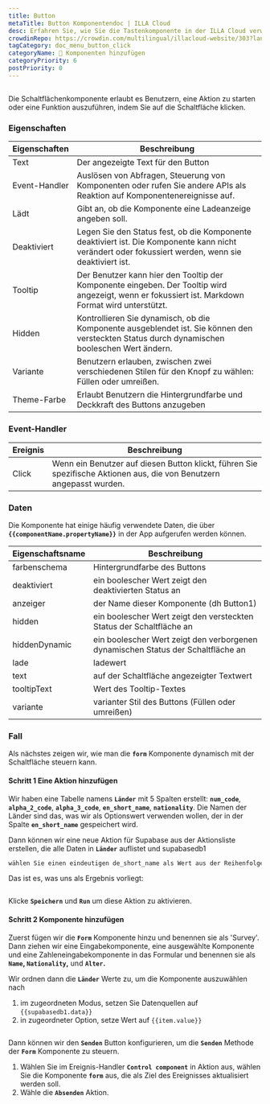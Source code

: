 ```yaml
---
title: Button
metaTitle: Button Komponentendoc | ILLA Cloud
desc: Erfahren Sie, wie Sie die Tastenkomponente in der ILLA Cloud verwenden.
crowdinRepo: https://crowdin.com/multilingual/illacloud-website/303?languages=de&filter=basic&value=0
tagCategory: doc_menu_button_click
categoryName: 🧬 Komponenten hinzufügen
categoryPriority: 6
postPriority: 0
---
```


## <h2 hidden>Was ist Button?</h2>

Die Schaltflächenkomponente erlaubt es Benutzern, eine Aktion zu starten oder eine Funktion auszuführen, indem Sie auf die Schaltfläche klicken. 

### Eigenschaften

| Eigenschaften | Beschreibung                                                                                                                                        |
| ------------- | --------------------------------------------------------------------------------------------------------------------------------------------------- |
| Text          | Der angezeigte Text für den Button                                                                                                                  |
| Event-Handler | Auslösen von Abfragen, Steuerung von Komponenten oder rufen Sie andere APIs als Reaktion auf Komponentenereignisse auf.                             |
| Lädt          | Gibt an, ob die Komponente eine Ladeanzeige angeben soll.                                                                                           |
| Deaktiviert   | Legen Sie den Status fest, ob die Komponente deaktiviert ist. Die Komponente kann nicht verändert oder fokussiert werden, wenn sie deaktiviert ist. |
| Tooltip       | Der Benutzer kann hier den Tooltip der Komponente eingeben. Der Tooltip wird angezeigt, wenn er fokussiert ist. Markdown Format wird unterstützt.   |
| Hidden        | Kontrollieren Sie dynamisch, ob die Komponente ausgeblendet ist. Sie können den versteckten Status durch dynamischen booleschen Wert ändern.        |
| Variante      | Benutzern erlauben, zwischen zwei verschiedenen Stilen für den Knopf zu wählen: Füllen oder umreißen.                                               |
| Theme-Farbe   | Erlaubt Benutzern die Hintergrundfarbe und Deckkraft des Buttons anzugeben                                                                          |

### Event-Handler

| Ereignis | Beschreibung                                                                                                         |
| -------- | -------------------------------------------------------------------------------------------------------------------- |
| Click    | Wenn ein Benutzer auf diesen Button klickt, führen Sie spezifische Aktionen aus, die von Benutzern angepasst wurden. |

### Daten

Die Komponente hat einige häufig verwendete Daten, die über **`{{componentName.propertyName}}`** in der App aufgerufen werden können.

| Eigenschaftsname | Beschreibung                                                                     |
| ---------------- | -------------------------------------------------------------------------------- |
| farbenschema     | Hintergrundfarbe des Buttons                                                     |
| deaktiviert      | ein boolescher Wert zeigt den deaktivierten Status an                            |
| anzeiger         | der Name dieser Komponente (dh Button1)                                          |
| hidden           | ein boolescher Wert zeigt den versteckten Status der Schaltfläche an             |
| hiddenDynamic    | ein boolescher Wert zeigt den verborgenen dynamischen Status der Schaltfläche an |
| lade             | ladewert                                                                         |
| text             | auf der Schaltfläche angezeigter Textwert                                        |
| tooltipText      | Wert des Tooltip-Textes                                                          |
| variante         | varianter Stil des Buttons (Füllen oder umreißen)                                |

### Fall

Als nächstes zeigen wir, wie man die **`form`** Komponente dynamisch mit der Schaltfläche steuern kann. 

#### Schritt 1 Eine Aktion hinzufügen

Wir haben eine Tabelle namens **`Länder`** mit 5 Spalten erstellt: **`num_code`**, **`alpha_2_code`**, **`alpha_3_code`**, **`en_short_name`**, **`nationality`**. Die Namen der Länder sind das, was wir als Optionswert verwenden wollen, der in der Spalte **`en_short_name`** gespeichert wird.

Dann können wir eine neue Aktion für Supabase aus der Aktionsliste erstellen, die alle Daten in **`Länder`** auflistet und supabasedb1 

```sql
wählen Sie einen eindeutigen de_short_name als Wert aus der Reihenfolge "Länder" nach Wert;
```

Das ist es, was uns als Ergebnis vorliegt:

<img src='https://cdn.illacloud.com/official-website/img/docs/countries.png' alt='' />

Klicke **`Speichern`** und **`Run`** um diese Aktion zu aktivieren.

#### Schritt 2 Komponente hinzufügen

Zuerst fügen wir die **`Form`** Komponente hinzu und benennen sie als 'Survey'. Dann ziehen wir eine Eingabekomponente, eine ausgewählte Komponente und eine Zahleneingabekomponente in das Formular und benennen sie als **`Name`, `Nationality`,** und **`Alter`.**

Wir ordnen dann die **`Länder`** Werte zu, um die Komponente auszuwählen nach 

1.  im zugeordneten Modus, setzen Sie Datenquellen auf `{{supabasedb1.data}}` 
2.  in zugeordneter Option, setze Wert auf `{{item.value}}`

<img src='https://cdn.illacloud.com/official-website/img/docs/button1.png' alt='' />

Dann können wir den **`Senden`** Button konfigurieren, um die **`Senden`** Methode der **`Form`** Komponente zu steuern. 

1.  Wählen Sie im Ereignis-Handler **`Control component`** in Aktion aus, wählen Sie die Komponente **`form`** aus, die als Ziel des Ereignisses aktualisiert werden soll.
2.  Wähle die **`Absenden`** Aktion. 

<img src='https://cdn.illacloud.com/official-website/img/docs/countries2.png' alt='' />
